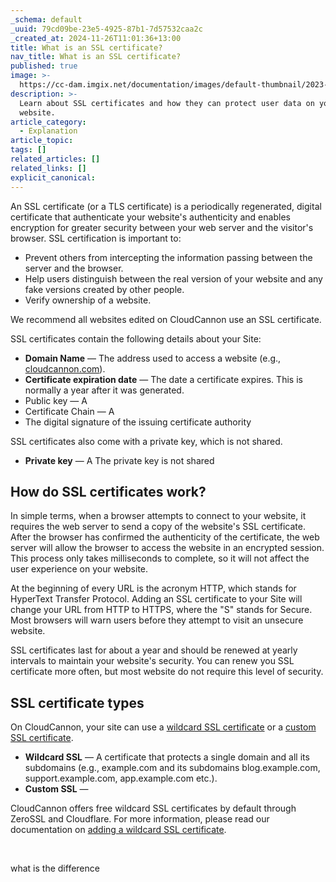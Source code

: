 ```yaml
---
_schema: default
_uuid: 79cd09be-23e5-4925-87b1-7d57532caa2c
_created_at: 2024-11-26T11:01:36+13:00
title: What is an SSL certificate?
nav_title: What is an SSL certificate?
published: true
image: >-
  https://cc-dam.imgix.net/documentation/images/default-thumbnail/2023-Q4/CloudCannon-Documentation-Thumbnail.png
description: >-
  Learn about SSL certificates and how they can protect user data on your
  website.
article_category:
  - Explanation
article_topic:
tags: []
related_articles: []
related_links: []
explicit_canonical:
---
```

An SSL certificate (or a TLS certificate) is a periodically regenerated, digital certificate that authenticate your website's authenticity and enables encryption for greater security between your web server and the visitor's browser. SSL certification is important to:

* Prevent others from intercepting the information passing between the server and the browser.
* Help users distinguish between the real version of your website and any fake versions created by other people.
* Verify ownership of a website.

We recommend all websites edited on CloudCannon use an SSL certificate.

SSL certificates contain the following details about your Site:

* **Domain Name** — The address used to access a website (e.g., [cloudcannon.com](https://cloudcannon.com/)).
* **Certificate expiration date** — The date a certificate expires. This is normally a year after it was generated.
* Public key — A
* Certificate Chain — A
* The digital signature of the issuing certificate authority

SSL certificates also come with a private key, which is not shared.

* **Private key** — A The private key is not shared

## How do SSL certificates work?

In simple terms, when a browser attempts to connect to your website, it requires the web server to send a copy of the website's SSL certificate. After the browser has confirmed the authenticity of the certificate, the web server will allow the browser to access the website in an encrypted session. This process only takes milliseconds to complete, so it will not affect the user experience on your website.

At the beginning of every URL is the acronym HTTP, which stands for HyperText Transfer Protocol. Adding an SSL certificate to your Site will change your URL from HTTP to HTTPS, where the "S" stands for Secure. Most browsers will warn users before they attempt to visit an unsecure website.

SSL certificates last for about a year and should be renewed at yearly intervals to maintain your website's security. You can renew you SSL certificate more often, but most website do not require this level of security.

## SSL certificate types

On CloudCannon, your site can use a [wildcard SSL certificate](/documentation/articles/https-support-for-your-sites-hosted-on-cloudcannon/) or a [custom SSL certificate](/documentation/articles/add-a-custom-ssl-certificate/).

* **Wildcard SSL** — A certificate that protects a single domain and all its subdomains (e.g., example.com and its subdomains blog.example.com, support.example.com, app.example.com etc.).
* **Custom SSL** —

CloudCannon offers free wildcard SSL certificates by default through ZeroSSL and Cloudflare. For more information, please read our documentation on [adding a wildcard SSL certificate](/documentation/articles/https-support-for-your-sites-hosted-on-cloudcannon/).

&nbsp;

what is the difference